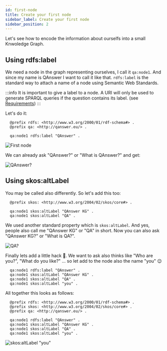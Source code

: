 ```yaml
---
id: first-node
title: Create your first node
sidebar_label: Create your first node
sidebar_position: 2
---
```


Let's see how to encode the information about ourselfs into a small Knwoledge Graph.

## Using rdfs:label

We need a node in the graph representing ourselves, I call it `qa:node1`. 
And since my name is QAnswer I want to call it like that. `rdfs:label` is the standard way to attach a name of a node using Semantic Web Standards.

:::info
It is important to give a label to a node.
A URI will only be used to generate SPARQL queries if the question contains its label. (see [Requirements](/tutorial-ui-graph/requirements))
:::

Let's do it:

<Tabs>
<TabItem value='turtle' label='Turtle' default>

  ```turtle
    @prefix rdfs: <http://www.w3.org/2000/01/rdf-schema#> .
    @prefix qa: <http://qanswer.eu/> .

    qa:node1 rdfs:label "QAnswer" .
  ```

</TabItem>
<TabItem value='ui' label='UI'>

  <Image src='/img/screenshots/playground-graph/first-node.png' alt='First node'/>

</TabItem>
</Tabs>


We can already ask "QAnswer?" or "What is QAnswer?" and get:

<Image src='/img/screenshots/playground-graph/what-is-qanswer.png' alt='QAnswer?'/>

## Using skos:altLabel

You may be called also differently. So let's add this too:

```turtle
  @prefix skos: <http://www.w3.org/2004/02/skos/core#> .

  qa:node1 skos:altLabel "QAnswer KG" .
  qa:node1 skos:altLabel "QA" .
```

We used another standard property which is `skos:altLabel`. And yes, people also call me "QAnswer KG" or "QA" in short.
Now you can also ask "QAnswer KG?" or "What is QA?".

<Image src='/img/screenshots/playground-graph/what-is-qa.png' alt='QA?'/>

Finally lets add a little hack 🤖. We want to ask also thinks like "Who are you?", "What do you like?" ... so let add to the 
node also the name "you" 😉

  ```turtle
    qa:node1 rdfs:label "QAnswer" .
    qa:node1 skos:altLabel "QAnswer KG" .
    qa:node1 skos:altLabel "QA" .
    qa:node1 skos:altLabel "you" .
  ```

All together this looks as follows:


<Tabs>
<TabItem value='turtle' label='Turtle' default>

  ```turtle
    @prefix rdfs: <http://www.w3.org/2000/01/rdf-schema#> .
    @prefix skos: <http://www.w3.org/2004/02/skos/core#> .
    @prefix qa: <http://qanswer.eu/> .
    
    qa:node1 rdfs:label "QAnswer" .
    qa:node1 skos:altLabel "QAnswer KG" .
    qa:node1 skos:altLabel "QA" .
    qa:node1 skos:altLabel "you" .
  ```

</TabItem>

<TabItem value='ui' label='UI'>

  <Image src='/img/screenshots/playground-graph/who-are-you.png' alt='skos:altLabel "you"'/>

</TabItem>
</Tabs>
